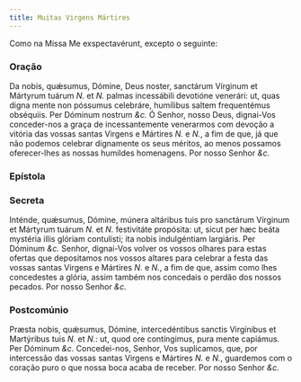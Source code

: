 ```yaml
---
title: Muitas Virgens Mártires
---
```


Como na Missa Me exspectavérunt, excepto o seguinte:


<LinkCard title="Virgens Mártires" href="/missal/comum/18virgensmartires2" />

### Oração

<div class="grid grid-cols-2 gap-5">
  <span class="text-justify">
    Da nobis, quǽsumus, Dómine, Deus noster, sanctárum Vírginum et Mártyrum
    tuárum <em>N. </em>et <em>N. </em>palmas incessábili devotióne venerári: ut,
    quas digna mente non póssumus celebráre, humílibus saltem frequentémus
    obséquiis. Per Dóminum nostrum <em>&c.</em>
  </span>
  <span class="text-justify">
    Ó Senhor, nosso Deus, dignai-Vos conceder-nos a graça de incessantemente
    venerarmos com devoção a vitória das vossas santas Virgens e Mártires
    <em>N. </em>e <em>N.</em>, a fim de que, já que não podemos celebrar dignamente
    os seus méritos, ao menos possamos oferecer-lhes as nossas humildes homenagens.
    Por nosso Senhor <em>&c.</em>
  </span>
</div>

### Epístola

<LinkCard
  title="Epístola Virgens Mártires"
  href="/missal/comum/21virgemnaomartir2#epístola"
/>

### Secreta

<div class="grid grid-cols-2 gap-5">
  <span class="text-justify">
    Inténde, quǽsumus, Dómine, múnera altáribus tuis pro sanctárum Vírginum et
    Mártyrum tuárum <em>N. </em>et <em>N. </em>festivitáte propósita: ut, sicut
    per hæc beáta mystéria illis glóriam contulísti; ita nobis indulgéntiam
    largiáris. Per Dóminum <em>&c.</em>
  </span>
  <span class="text-justify">
    Senhor, dignai-Vos volver os vossos olhares para estas ofertas que
    depositamos nos vossos altares para celebrar a festa das vossas santas
    Virgens e Mártires <em>N. </em>e <em>N.</em>, a fim de que, assim como lhes
    concedestes a glória, assim também nos concedais o perdão dos nossos
    pecados. Por nosso Senhor <em>&c.</em>
  </span>
</div>

### Postcomúnio

<div class="grid grid-cols-2 gap-5">
  <span class="text-justify">
    Præsta nobis, quǽsumus, Dómine, intercedéntibus sanctis Virgínibus et
    Martýribus tuis <em>N. </em>et <em>N.</em>: ut, quod ore contíngimus, pura
    mente capiámus. Per Dóminum <em>&c.</em>
  </span>
  <span class="text-justify">
    Concedei-nos, Senhor, Vos suplicamos, que, por intercessão das vossas santas
    Virgens e Mártires <em>N. </em>e <em>N.</em>, guardemos com o coração puro o
    que nossa boca acaba de receber. Por nosso Senhor <em>&c.</em>
  </span>
</div>
